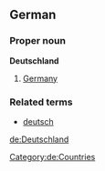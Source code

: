 == German ==
===Proper noun===
'''Deutschland''' 

# [[Germany]]

===Related terms===
*[[deutsch]]
[[Category:de:Countries]]
[[de:Deutschland]]